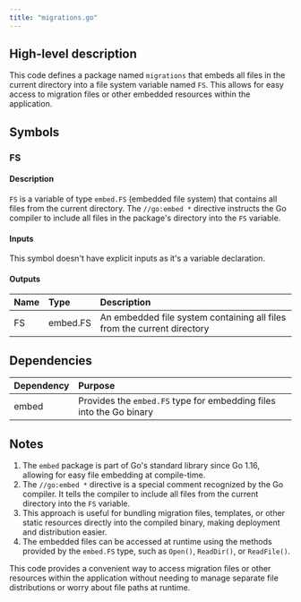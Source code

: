 ```yaml
---
title: "migrations.go"
---
```


## High-level description
This code defines a package named `migrations` that embeds all files in the current directory into a file system variable named `FS`. This allows for easy access to migration files or other embedded resources within the application.

## Symbols

### FS
#### Description
`FS` is a variable of type `embed.FS` (embedded file system) that contains all files from the current directory. The `//go:embed *` directive instructs the Go compiler to include all files in the package's directory into the `FS` variable.

#### Inputs
This symbol doesn't have explicit inputs as it's a variable declaration.

#### Outputs
| Name | Type | Description |
|:-----|:-----|:------------|
| FS | embed.FS | An embedded file system containing all files from the current directory |

## Dependencies
| Dependency | Purpose |
|:-----------|:--------|
| embed | Provides the `embed.FS` type for embedding files into the Go binary |

## Notes
1. The `embed` package is part of Go's standard library since Go 1.16, allowing for easy file embedding at compile-time.
2. The `//go:embed *` directive is a special comment recognized by the Go compiler. It tells the compiler to include all files from the current directory into the `FS` variable.
3. This approach is useful for bundling migration files, templates, or other static resources directly into the compiled binary, making deployment and distribution easier.
4. The embedded files can be accessed at runtime using the methods provided by the `embed.FS` type, such as `Open()`, `ReadDir()`, or `ReadFile()`.

This code provides a convenient way to access migration files or other resources within the application without needing to manage separate file distributions or worry about file paths at runtime.